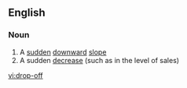 ==English==

===Noun===
{{en-noun|sg=[[drop]]-[[off]]}}

# A [[sudden]] [[downward]] [[slope]]
# A sudden [[decrease]] (such as in the level of sales)

[[vi:drop-off]]